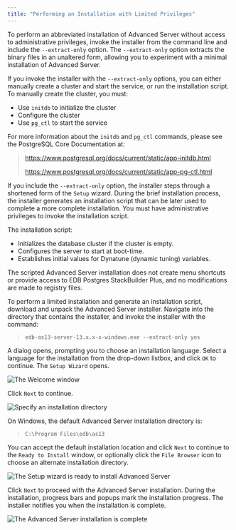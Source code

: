 ```yaml
---
title: "Performing an Installation with Limited Privileges"
---
```


<div id="performing_an_installation_with_limited_privileges" class="registered_link"></div>


To perform an abbreviated installation of Advanced Server without access to administrative privileges, invoke the installer from the command line and include the `--extract-only` option. The `--extract-only` option extracts the binary files in an unaltered form, allowing you to experiment with a minimal installation of Advanced Server.

If you invoke the installer with the `--extract-only` options, you can either manually create a cluster and start the service, or run the installation script. To manually create the cluster, you must:

  - Use `initdb` to initialize the cluster
  - Configure the cluster
  - Use `pg_ctl` to start the service

For more information about the `initdb` and `pg_ctl` commands, please see the PostgreSQL Core Documentation at:

> <https://www.postgresql.org/docs/current/static/app-initdb.html>
> 
> <https://www.postgresql.org/docs/current/static/app-pg-ctl.html>

If you include the `--extract-only` option, the installer steps through a shortened form of the `Setup` wizard. During the brief installation process, the installer generates an installation script that can be later used to complete a more complete installation. You must have administrative privileges to invoke the installation script.

The installation script:

  - Initializes the database cluster if the cluster is empty.
  - Configures the server to start at boot-time.
  - Establishes initial values for Dynatune (dynamic tuning) variables.

The scripted Advanced Server installation does not create menu shortcuts or provide access to EDB Postgres StackBuilder Plus, and no modifications are made to registry files.

To perform a limited installation and generate an installation script, download and unpack the Advanced Server installer. Navigate into the directory that contains the installer, and invoke the installer with the command:

> `edb-as13-server-13.x.x-x-windows.exe --extract-only yes`

A dialog opens, prompting you to choose an installation language. Select a language for the installation from the drop-down listbox, and click `OK` to continue. The `Setup Wizard` opens.

![*The Welcome window*](../../images/advanced_server_installer_welcome.png)

Click `Next` to continue.

![*Specify an installation directory*](../../images/installation_directory.png)

On Windows, the default Advanced Server installation directory is:

> `C:\Program Files\edb\as13`

You can accept the default installation location and click `Next` to continue to the `Ready to Install` window, or optionally click the `File Browser` icon to choose an alternate installation directory.

![*The Setup wizard is ready to install Advanced Server*](../../images/ready_to_install.png)

Click `Next` to proceed with the Advanced Server installation. During the installation, progress bars and popups mark the installation progress. The installer notifies you when the installation is complete.

![*The Advanced Server installation is complete*](../../images/advanced_server_installation_completion.png)
